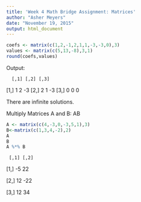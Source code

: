 ```yaml
---
title: 'Week 4 Math Bridge Assignment: Matrices'
author: "Asher Meyers"
date: "November 19, 2015"
output: html_document
---
```


```r
coefs <- matrix(c(1,2,-1,2,1,1,-3,-3,0),3)
values <- matrix(c(5,13,-8),3,1)
round(coefs,values)
```
 Output:
 
      [,1] [,2] [,3]
[1,]    1    2   -3
[2,]    2    1   -3
[3,]    0    0    0

There are infinite solutions.

Multiply Matrices A and B: AB

```r
A <- matrix(c(4,-3,0,-3,5,1),3)
B<-matrix(c(1,3,4,-2),2)
A
B
A %*% B
```

     [,1] [,2]
[1,]   -5   22

[2,]   12  -22

[3,]   12   34
